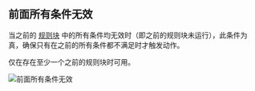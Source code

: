 ## 前面所有条件无效

当之前的 [规则块](/guides/zh/get-started/concepts#区块) 中的所有条件均无效时（即之前的规则块未运行），此条件为真，确保只有在之前的所有条件都不满足时才触发动作。

<Note>仅在存在至少一个之前的规则块时可用。</Note>

<img
  src="/images/essentials/condition-sets/previous-all-conditions-invalid.webp"
  alt="前面所有条件无效"
/>
